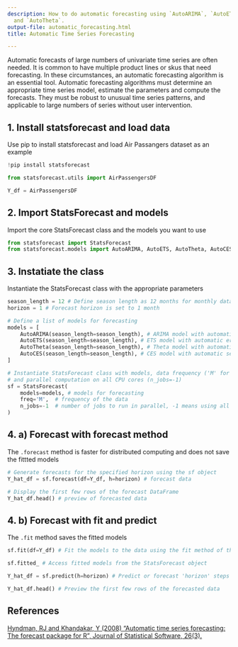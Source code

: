 ```yaml
---
description: How to do automatic forecasting using `AutoARIMA`, `AutoETS`, `AutoCES`
  and `AutoTheta`.
output-file: automatic_forecasting.html
title: Automatic Time Series Forecasting

---
```


<Tip>

Automatic forecasts of large numbers of univariate time series are often
needed. It is common to have multiple product lines or skus that need
forecasting. In these circumstances, an automatic forecasting algorithm
is an essential tool. Automatic forecasting algorithms must determine an
appropriate time series model, estimate the parameters and compute the
forecasts. They must be robust to unusual time series patterns, and
applicable to large numbers of series without user intervention.

</Tip>

## 1. Install statsforecast and load data

Use pip to install statsforecast and load Air Passangers dataset as an
example

```python
!pip install statsforecast

from statsforecast.utils import AirPassengersDF

Y_df = AirPassengersDF
```

## 2. Import StatsForecast and models

Import the core StatsForecast class and the models you want to use

```python
from statsforecast import StatsForecast
from statsforecast.models import AutoARIMA, AutoETS, AutoTheta, AutoCES
```

## 3. Instatiate the class

Instantiate the StatsForecast class with the appropriate parameters

```python
season_length = 12 # Define season length as 12 months for monthly data
horizon = 1 # Forecast horizon is set to 1 month

# Define a list of models for forecasting
models = [
    AutoARIMA(season_length=season_length), # ARIMA model with automatic order selection and seasonal component
    AutoETS(season_length=season_length), # ETS model with automatic error, trend, and seasonal component
    AutoTheta(season_length=season_length), # Theta model with automatic seasonality detection
    AutoCES(season_length=season_length), # CES model with automatic seasonality detection
]

# Instantiate StatsForecast class with models, data frequency ('M' for monthly),
# and parallel computation on all CPU cores (n_jobs=-1)
sf = StatsForecast(
    models=models, # models for forecasting
    freq='M',  # frequency of the data
    n_jobs=-1  # number of jobs to run in parallel, -1 means using all processors
)
```

## 4. a) Forecast with forecast method

The `.forecast` method is faster for distributed computing and does not
save the fittted models

```python
# Generate forecasts for the specified horizon using the sf object
Y_hat_df = sf.forecast(df=Y_df, h=horizon) # forecast data

# Display the first few rows of the forecast DataFrame
Y_hat_df.head() # preview of forecasted data
```

## 4. b) Forecast with fit and predict

The `.fit` method saves the fitted models

```python
sf.fit(df=Y_df) # Fit the models to the data using the fit method of the StatsForecast object

sf.fitted_ # Access fitted models from the StatsForecast object

Y_hat_df = sf.predict(h=horizon) # Predict or forecast 'horizon' steps ahead using the predict method

Y_hat_df.head() # Preview the first few rows of the forecasted data
```

## References

[Hyndman, RJ and Khandakar, Y (2008) “Automatic time series forecasting:
The forecast package for R”, Journal of Statistical Software,
26(3).](https://www.jstatsoft.org/article/view/v027i03)

